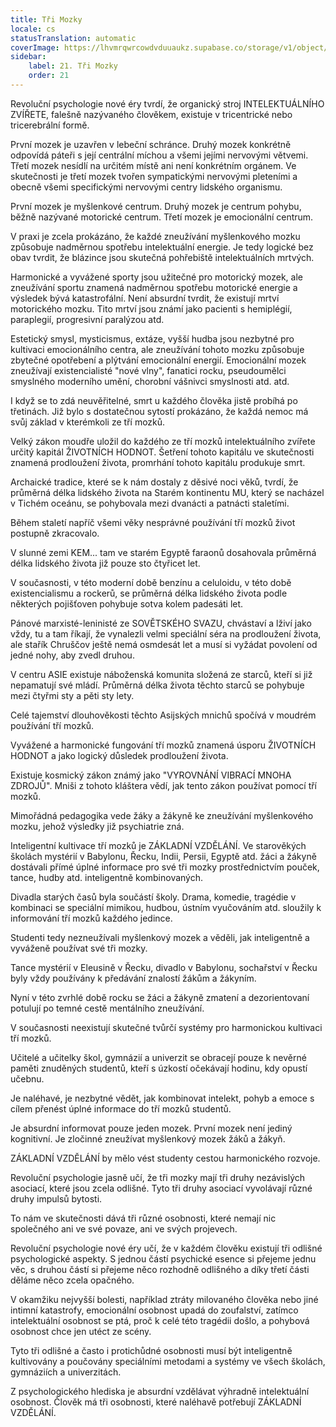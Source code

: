 ```yaml
---
title: Tři Mozky
locale: cs
statusTranslation: automatic
coverImage: https://lhvmrqwrcowdvduuaukz.supabase.co/storage/v1/object/public/strapi-uploads/small_cover-educacion-fundamental.webp-2d51a7828a2b1309555be27f7e2a61a0.webp
sidebar:
    label: 21. Tři Mozky
    order: 21
---
```

Revoluční psychologie nové éry tvrdí, že organický stroj INTELEKTUÁLNÍHO ZVÍŘETE, falešně nazývaného člověkem, existuje v tricentrické nebo tricerebrální formě.

První mozek je uzavřen v lebeční schránce. Druhý mozek konkrétně odpovídá páteři s její centrální míchou a všemi jejími nervovými větvemi. Třetí mozek nesídlí na určitém místě ani není konkrétním orgánem. Ve skutečnosti je třetí mozek tvořen sympatickými nervovými pleteními a obecně všemi specifickými nervovými centry lidského organismu.

První mozek je myšlenkové centrum. Druhý mozek je centrum pohybu, běžně nazývané motorické centrum. Třetí mozek je emocionální centrum.

V praxi je zcela prokázáno, že každé zneužívání myšlenkového mozku způsobuje nadměrnou spotřebu intelektuální energie. Je tedy logické bez obav tvrdit, že blázince jsou skutečná pohřebiště intelektuálních mrtvých.

Harmonické a vyvážené sporty jsou užitečné pro motorický mozek, ale zneužívání sportu znamená nadměrnou spotřebu motorické energie a výsledek bývá katastrofální. Není absurdní tvrdit, že existují mrtví motorického mozku. Tito mrtví jsou známí jako pacienti s hemiplégií, paraplegií, progresivní paralýzou atd.

Estetický smysl, mysticismus, extáze, vyšší hudba jsou nezbytné pro kultivaci emocionálního centra, ale zneužívání tohoto mozku způsobuje zbytečné opotřebení a plýtvání emocionální energií. Emocionální mozek zneužívají existencialisté "nové vlny", fanatici rocku, pseudoumělci smyslného moderního umění, chorobní vášnivci smyslnosti atd. atd.

I když se to zdá neuvěřitelné, smrt u každého člověka jistě probíhá po třetinách. Již bylo s dostatečnou sytostí prokázáno, že každá nemoc má svůj základ v kterémkoli ze tří mozků.

Velký zákon moudře uložil do každého ze tří mozků intelektuálního zvířete určitý kapitál ŽIVOTNÍCH HODNOT. Šetření tohoto kapitálu ve skutečnosti znamená prodloužení života, promrhání tohoto kapitálu produkuje smrt.

Archaické tradice, které se k nám dostaly z děsivé noci věků, tvrdí, že průměrná délka lidského života na Starém kontinentu MU, který se nacházel v Tichém oceánu, se pohybovala mezi dvanácti a patnácti staletími.

Během staletí napříč všemi věky nesprávné používání tří mozků život postupně zkracovalo.

V slunné zemi KEM... tam ve starém Egyptě faraonů dosahovala průměrná délka lidského života již pouze sto čtyřicet let.

V současnosti, v této moderní době benzínu a celuloidu, v této době existencialismu a rockerů, se průměrná délka lidského života podle některých pojišťoven pohybuje sotva kolem padesáti let.

Pánové marxisté-leninisté ze SOVĚTSKÉHO SVAZU, chvástaví a lživí jako vždy, tu a tam říkají, že vynalezli velmi speciální séra na prodloužení života, ale stařík Chruščov ještě nemá osmdesát let a musí si vyžádat povolení od jedné nohy, aby zvedl druhou.

V centru ASIE existuje náboženská komunita složená ze starců, kteří si již nepamatují své mládí. Průměrná délka života těchto starců se pohybuje mezi čtyřmi sty a pěti sty lety.

Celé tajemství dlouhověkosti těchto Asijských mnichů spočívá v moudrém používání tří mozků.

Vyvážené a harmonické fungování tří mozků znamená úsporu ŽIVOTNÍCH HODNOT a jako logický důsledek prodloužení života.

Existuje kosmický zákon známý jako "VYROVNÁNÍ VIBRACÍ MNOHA ZDROJŮ". Mniši z tohoto kláštera vědí, jak tento zákon používat pomocí tří mozků.

Mimořádná pedagogika vede žáky a žákyně ke zneužívání myšlenkového mozku, jehož výsledky již psychiatrie zná.

Inteligentní kultivace tří mozků je ZÁKLADNÍ VZDĚLÁNÍ. Ve starověkých školách mystérií v Babylonu, Řecku, Indii, Persii, Egyptě atd. žáci a žákyně dostávali přímé úplné informace pro své tři mozky prostřednictvím pouček, tance, hudby atd. inteligentně kombinovaných.

Divadla starých časů byla součástí školy. Drama, komedie, tragédie v kombinaci se speciální mimikou, hudbou, ústním vyučováním atd. sloužily k informování tří mozků každého jedince.

Studenti tedy nezneužívali myšlenkový mozek a věděli, jak inteligentně a vyváženě používat své tři mozky.

Tance mystérií v Eleusině v Řecku, divadlo v Babylonu, sochařství v Řecku byly vždy používány k předávání znalostí žákům a žákyním.

Nyní v této zvrhlé době rocku se žáci a žákyně zmatení a dezorientovaní potulují po temné cestě mentálního zneužívání.

V současnosti neexistují skutečné tvůrčí systémy pro harmonickou kultivaci tří mozků.

Učitelé a učitelky škol, gymnázií a univerzit se obracejí pouze k nevěrné paměti znuděných studentů, kteří s úzkostí očekávají hodinu, kdy opustí učebnu.

Je naléhavé, je nezbytné vědět, jak kombinovat intelekt, pohyb a emoce s cílem přenést úplné informace do tří mozků studentů.

Je absurdní informovat pouze jeden mozek. První mozek není jediný kognitivní. Je zločinné zneužívat myšlenkový mozek žáků a žákyň.

ZÁKLADNÍ VZDĚLÁNÍ by mělo vést studenty cestou harmonického rozvoje.

Revoluční psychologie jasně učí, že tři mozky mají tři druhy nezávislých asociací, které jsou zcela odlišné. Tyto tři druhy asociací vyvolávají různé druhy impulsů bytosti.

To nám ve skutečnosti dává tři různé osobnosti, které nemají nic společného ani ve své povaze, ani ve svých projevech.

Revoluční psychologie nové éry učí, že v každém člověku existují tři odlišné psychologické aspekty. S jednou částí psychické esence si přejeme jednu věc, s druhou částí si přejeme něco rozhodně odlišného a díky třetí části děláme něco zcela opačného.

V okamžiku nejvyšší bolesti, například ztráty milovaného člověka nebo jiné intimní katastrofy, emocionální osobnost upadá do zoufalství, zatímco intelektuální osobnost se ptá, proč k celé této tragédii došlo, a pohybová osobnost chce jen utéct ze scény.

Tyto tři odlišné a často i protichůdné osobnosti musí být inteligentně kultivovány a poučovány speciálními metodami a systémy ve všech školách, gymnáziích a univerzitách.

Z psychologického hlediska je absurdní vzdělávat výhradně intelektuální osobnost. Člověk má tři osobnosti, které naléhavě potřebují ZÁKLADNÍ VZDĚLÁNÍ.

